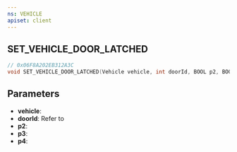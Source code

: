 ```yaml
---
ns: VEHICLE
apiset: client
---
```

## SET_VEHICLE_DOOR_LATCHED

```c
// 0x06F8A202EB312A3C
void SET_VEHICLE_DOOR_LATCHED(Vehicle vehicle, int doorId, BOOL p2, BOOL p3, BOOL p4);
```

## Parameters
* **vehicle**:
* **doorId**: Refer to <EmbeddedEnum name="eDoorId" />
* **p2**:
* **p3**:
* **p4**:
